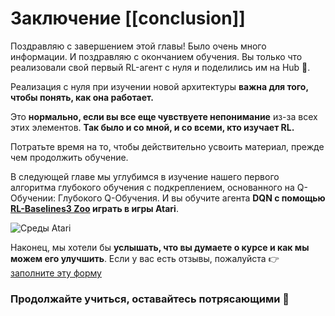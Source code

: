 # Заключение [[conclusion]]

Поздравляю с завершением этой главы! Было очень много информации. И поздравляю с окончанием обучения. Вы только что реализовали свой первый RL-агент с нуля и поделились им на Hub 🥳.

Реализация с нуля при изучении новой архитектуры **важна для того, чтобы понять, как она работает.**

Это **нормально, если вы все еще чувствуете непонимание** из-за всех этих элементов. **Так было и со мной, и со всеми, кто изучает RL.**

Потратьте время на то, чтобы действительно усвоить материал, прежде чем продолжить обучение.


В следующей главе мы углубимся в изучение нашего первого алгоритма глубокого обучения с подкреплением, основанного на Q-Обучении: Глубокого Q-Обучения. И вы обучите агента **DQN с помощью <a href="https://github.com/DLR-RM/rl-baselines3-zoo">RL-Baselines3 Zoo</a> играть в игры Atari**.


<img src="https://huggingface.co/datasets/huggingface-deep-rl-course/course-images/resolve/main/en/unit4/atari-envs.gif" alt="Среды Atari"/>


Наконец, мы хотели бы **услышать, что вы думаете о курсе и как мы можем его улучшить**. Если у вас есть отзывы, пожалуйста 👉 [заполните эту форму](https://forms.gle/BzKXWzLAGZESGNaE9)

### Продолжайте учиться, оставайтесь потрясающими 🤗